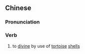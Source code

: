 {{also|龟卜}}
==Chinese==
{{zh-forms|s=龟卜}}

===Pronunciation===
{{zh-pron
|m=guībǔ
|c=gwai1 buk1
|cat=v
}}

===Verb===
{{zh-verb}}

# to [[divine]] by use of [[tortoise]] [[shell]]s